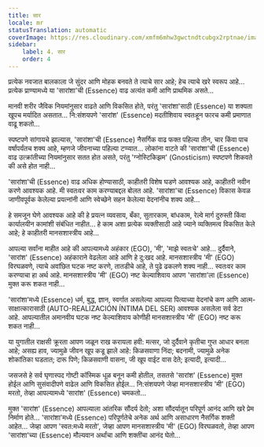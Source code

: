 ```yaml
---
title: सार
locale: mr
statusTranslation: automatic
coverImage: https://res.cloudinary.com/xmfm6mhw3gwctndtcubgx2rptnae/image/upload/v1740468922/small_cover_tratado_de_psicologia_revolucionaria_a4c0dca4e0.webp
sidebar:
    label: 4. सार
    order: 4
---
```

प्रत्येक नवजात बालकाला जे सुंदर आणि मोहक बनवते ते त्याचे सार आहे; हेच त्याचे खरे स्वरूप आहे... प्रत्येक प्राण्यामध्ये या 'सारांशा'ची (Essence) वाढ अत्यंत कमी आणि प्राथमिक असते...

मानवी शरीर जैविक नियमांनुसार वाढते आणि विकसित होते, परंतु 'सारांशा'साठी (Essence) या शक्यता खूपच मर्यादित असतात... नि:संशयपणे 'सारांश' (Essence) मदतीशिवाय स्वतःहून फारच कमी प्रमाणात वाढू शकतो...

स्पष्टपणे सांगायचे झाल्यास, 'सारांशा'ची (Essence) नैसर्गिक वाढ फक्त पहिल्या तीन, चार किंवा पाच वर्षांपर्यंतच शक्य आहे, म्हणजे जीवनाच्या पहिल्या टप्प्यात... लोकांना वाटते की 'सारांशा'ची (Essence) वाढ उत्क्रांतीच्या नियमांनुसार सतत होत असते, परंतु 'ग्नोस्टिकिझम' (Gnosticism) स्पष्टपणे शिकवते की असे होत नाही...

'सारांशा'ची (Essence) वाढ अधिक होण्यासाठी, काहीतरी विशेष घडणे आवश्यक आहे, काहीतरी नवीन करणे आवश्यक आहे. मी स्वतःवर काम करण्याबद्दल बोलत आहे. 'सारांशा'चा (Essence) विकास केवळ जाणीवपूर्वक केलेल्या प्रयत्नांनी आणि स्वेच्छेने सहन केलेल्या वेदनांनीच शक्य आहे...

हे समजून घेणे आवश्यक आहे की हे प्रयत्न व्यवसाय, बँका, सुतारकाम, बांधकाम, रेल्वे मार्ग दुरुस्ती किंवा कार्यालयीन कामांशी संबंधित नाहीत... हे काम अशा प्रत्येक व्यक्तीसाठी आहे ज्याने व्यक्तिमत्व विकसित केले आहे; हे काहीतरी मानसशास्त्रीय आहे...

आपल्या सर्वांना माहीत आहे की आपल्यामध्ये अहंकार (EGO), 'मी', 'माझे स्वतःचे' आहे... दुर्दैवाने, 'सारांश' (Essence) अहंकाराने वेढलेला आहे आणि हे दु:खद आहे. मानसशास्त्रीय 'मी' (EGO) विरघळवणे, त्याचे अवांछित घटक नष्ट करणे, तातडीचे आहे, ते पुढे ढकलणे शक्य नाही... स्वतःवर काम करण्याचा हा अर्थ आहे. मानसशास्त्रीय 'मी' (EGO) नष्ट केल्याशिवाय आपण 'सारांशा'ला (Essence) मुक्त करू शकत नाही...

'सारांशा'मध्ये (Essence) धर्म, बुद्ध, ज्ञान, स्वर्गात असलेल्या आपल्या पित्याच्या वेदनांचे कण आणि आत्म-साक्षात्कारासाठी (AUTO-REALIZACIÓN ÍNTIMA DEL SER) आवश्यक असलेला सर्व डेटा आहे. आपल्यातील अमानवीय घटक नष्ट केल्याशिवाय कोणीही मानसशास्त्रीय 'मी' (EGO) नष्ट करू शकत नाही...

या युगातील राक्षसी क्रूरता आपण जळून राख करायला हवी: मत्सर, जो दुर्दैवाने कृतीचा गुप्त आधार बनला आहे; असह्य हाव, ज्यामुळे जीवन खूप कडू झाले आहे: किळसवाणा निंदा; बदनामी, ज्यामुळे अनेक शोकांतिका घडतात; दारू पिणे; किळसवाणी वासना, जी खूप वाईट वास देते; इत्यादी, इत्यादी...

जसजसे हे सर्व घृणास्पद गोष्टी कॉस्मिक धूळ बनून कमी होतील, तसतसे 'सारांश' (Essence) मुक्त होईल आणि सुसंवादीपणे वाढेल आणि विकसित होईल... नि:संशयपणे जेव्हा मानसशास्त्रीय 'मी' (EGO) मरतो, तेव्हा आपल्यामध्ये 'सारांश' (Essence) चमकतो...

मुक्त 'सारांश' (Essence) आपल्याला आंतरिक सौंदर्य देतो; अशा सौंदर्यातून परिपूर्ण आनंद आणि खरे प्रेम निर्माण होते... 'सारांशा'मध्ये (Essence) परिपूर्णतेचे अनेक अर्थ आणि असाधारण नैसर्गिक शक्ती आहेत... जेव्हा आपण 'स्वत:मध्ये मरतो', जेव्हा आपण मानसशास्त्रीय 'मी' (EGO) विरघळवतो, तेव्हा आपण 'सारांशा'च्या (Essence) मौल्यवान अर्थांचा आणि शक्तींचा आनंद घेतो...

